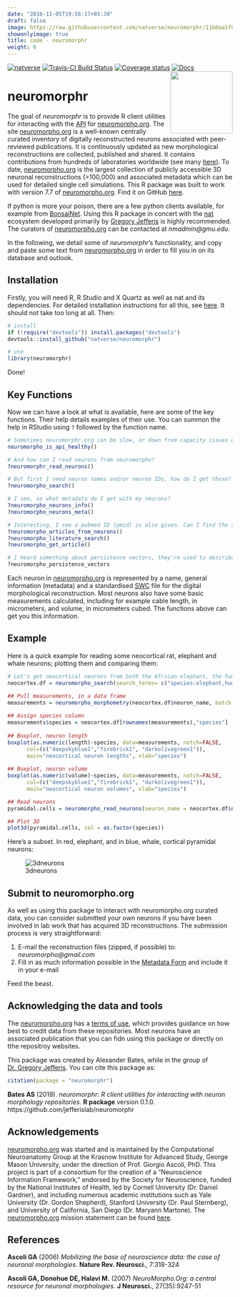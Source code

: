 ```yaml
---
date: "2016-11-05T19:56:17+05:30"
draft: false
image: https://raw.githubusercontent.com/natverse/neuromorphr/11b0aa1f09c3c9e47c8d6e40121530b864df986a/man/figures/logo.svg
showonlyimage: true
title: code - neuromorphr
weight: 6
---
```

[![natverse](https://img.shields.io/badge/natverse-Part%20of%20the%20natverse-a241b6)](https://natverse.github.io)
[![Travis-CI Build Status](https://api.travis-ci.org/natverse/neuromorphr.svg?branch=master)](https://travis-ci.org/jefferislab/neuromorphr)
[![Coverage status](https://codecov.io/gh/natverse/neuromorphr/branch/master/graph/badge.svg)](https://codecov.io/github/jefferislab/neuromorphr?branch=master)
[![Docs](https://img.shields.io/badge/docs-100%25-brightgreen.svg)](http://natverse.github.io/neuromorphr/reference/)
<!--more-->
<img src="https://raw.githubusercontent.com/natverse/neuromorphr/11b0aa1f09c3c9e47c8d6e40121530b864df986a/man/figures/logo.svg" align="right" height="139" />

# neuromorphr 

The goal of *neuromorphr* is to provide R client utilities for interacting with the [API](http://neuromorpho.org/api.jsp) for [neuromorpho.org](http://neuromorpho.org). The site [neuromorpho.org](http://neuromorpho.org) is a well-known centrally curated inventory of digitally reconstructed neurons associated with peer-reviewed publications. It is continuously updated as new morphological reconstructions are collected, published and shared. It contains contributions from hundreds of laboratories worldwide (see many [here](http://neuromorpho.org/acknowl.jsp)). To date, [neuromorpho.org](http://neuromorpho.org) is the largest collection of publicly accessible 3D neuronal reconstructions (>100,000) and associated metadata which can be used for detailed single cell simulations. This R package was built to work with version 7.7 of [neuromorpho.org](http://neuromorpho.org). Find it on GitHub [here](https://github.com/natverse/neuromorphr).

If python is more your poison, there are a few python clients available, for example from [BonsaiNet](https://github.com/BonsaiNet/Neuromorpho.org). Using this R package in concert with the [nat](https://github.com/jefferis/nat) ecosystem developed primarily by [Gregory Jefferis](https://en.wikipedia.org/wiki/Gregory_Jefferis) is highly recommended. The curators of [neuromorpho.org](http://neuromorpho.org) can be contacted at *nmadmin@gmu.edu*.

In the following, we detail some of *neuromorphr*'s functionality, and copy and paste some text from [neuromorpho.org](http://neuromorpho.org) in order to fill you in on its database and outlook. 

## Installation

Firstly, you will need R, R Studio and X Quartz as well as nat and its dependencies. For detailed installation instructions for all this, see [here](https://jefferis.github.io/nat/articles/Installation.html). It should not take too long at all. Then:

```r
# install
if (!require("devtools")) install.packages("devtools")
devtools::install_github("natverse/neuromorphr")

# use 
library(neuromorphr)
```

Done!

## Key Functions

Now we can have a look at what is available, here are some of the key functions. Their help details examples of their use. You can summon the help in RStudio using `?` followed by the function name.

```r
# Sometimes neuromorphr.org can be slow, or down from capacity issues or have a faulty API. Can I check this?
neuromorpho_is_api_healthy()

# And how can I read neurons from neuromorpho?
?neuromorphr_read_neurons()

# But first I need neuron names and/or neuron IDs, how do I get those?
?neuromorpho_search()

# I see, so what metadata do I get with my neurons?
?neuromorpho_neurons_info()
?neuromorpho_neurons_meta()

# Interesting, I see a pubmed ID (pmid) is also given. Can I find the scientific artices that describe these neurons?
?neuromorpho_articles_from_neurons()
?neuromorpho_literature_search()
?neuromorpho_get_article()

# I heard something about persistence vectors, they're used to describe describe meaningful morphological features? Can I get those?
?neuromorpho_persistence_vectors
```

Each neuron in [neuromorpho.org](http://neuromorpho.org) is represented by a name, general information (metadata) and a standardised [SWC](http://www.neuronland.org/NLMorphologyConverter/MorphologyFormats/SWC/Spec.html) file for the digital morphological reconstruction. Most neurons also have some basic measurements calculated, including for example cable length, in micrometers, and volume, in micrometers cubed. The functions above can get you this information.

## Example

Here is a quick example for reading some neocortical rat, elephant and whale neurons; plotting them and comparing them:

```r
# Let's get neocortical neurons from both the African elephant, the humpback whale and the rat
neocortex.df = neuromorpho_search(search_terms= c("species:elephant,humpback whale,rat", "brain_region:neocortex"))

## Pull measurements, in a data frame
measurements = neuromorpho_morphometry(neocortex.df$neuron_name, batch.size = 2, data_frame = TRUE)
 
## Assign species column
measurements$species = neocortex.df[rownames(measurements),"species"]
 
## Boxplot, neuron length
boxplot(as.numeric(length)~species, data=measurements, notch=FALSE, 
      col=(c("deepskyblue1","firebrick1", "darkolivegreen1")),
      main="neocortical neuron lengths", xlab="species")
 
## Boxplot, neuron volume
boxplot(as.numeric(volume)~species, data=measurements, notch=FALSE, 
      col=(c("deepskyblue1","firebrick1", "darkolivegreen1")),
      main="neocortical neuron volumes", xlab="species")

## Read neurons
pyramidal.cells = neuromorpho_read_neurons(neuron_name = neocortex.df$neuron_name, batch.size = 2, nat = TRUE, progress = TRUE)

## Plot 3D
plot3d(pyramidal.cells, col = as.factor(species))

```

Here's a subset. In red, elephant, and in blue, whale, cortical pyramidal neurons:

![3dneurons](https://raw.githubusercontent.com/jefferislab/neuromorphr/master/inst/images/3dneurons.png)

## Submit to neuromorpho.org

As well as using this package to interact with neuromorpho.org curated data, you can consider submitted your own neurons if you have been involved in lab work that has acquired 3D reconstructions. The submission process is very straightforward:

1. E-mail the reconstruction files (zipped, if possible) to: *neuromorpho@gmail.com*
2. Fill in as much information possible in the [Metadata Form](http://neuromorpho.org/about.jsp) and include it in your e-mail

Feed the beast.

## Acknowledging the data and tools

The [neuromorpho.org](http://neuromorpho.org) has a [terms of use](http://neuromorpho.org/useterm.jsp), which provides guidance on how best to credit data from these repositories. Most neurons have an associated publication that you can fidn using this package or directly on tthe repositroy websites.

This package was created by Alexander Bates, while in the group of [Dr. Gregory Jefferis](https://en.wikipedia.org/wiki/Gregory_Jefferis). You can cite this package as:

```r
citation(package = "neuromorphr")
```

**Bates AS** (2019). *neuromorphr: R client utilities for interacting with neuron morphology repositories.* **R package** version 0.1.0. https://github.com/jefferislab/neuromorphr

## Acknowledgements

[neuromorpho.org](http://neuromorpho.org) was started and is maintained by the Computational Neuroanatomy Group at the Krasnow Institute for Advanced Study, George Mason University, under the direction of Prof. Giorgio Ascoli, PhD. This project is part of a consortium for the creation of a "Neuroscience Information Framework," endorsed by the Society for Neuroscience, funded by the National Institutes of Health, led by Cornell University (Dr. Daniel Gardner), and including numerous academic institutions such as Yale University (Dr. Gordon Shepherd), Stanford University (Dr. Paul Sternberg), and University of California, San Diego (Dr. Maryann Martone). The [neuromorpho.org](http://neuromorpho.org) mission statement can be found [here](http://neuromorpho.org/about.jsp). 

## References

**Ascoli GA** (2006) *Mobilizing the base of neuroscience data: the case of neuronal morphologies*. **Nature Rev. Neurosci.**, 7:318-324

**Ascoli GA, Donohue DE, Halavi M.** (2007) *NeuroMorpho.Org: a central resource for neuronal morphologies.* **J Neurosci.**, 27(35):9247-51

